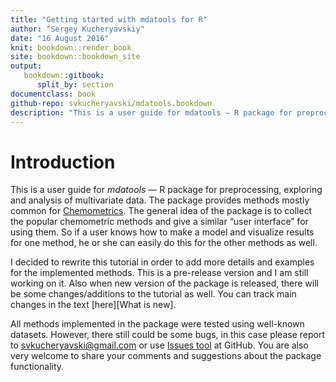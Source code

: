```yaml
---
title: "Getting started with mdatools for R"
author: "Sergey Kucheryavskiy"
date: "16 August 2016"
knit: bookdown::render_book 
site: bookdown::bookdown_site
output: 
   bookdown::gitbook:
      split_by: section
documentclass: book
github-repo: svkucheryavski/mdatools.bookdown
description: "This is a user guide for mdatools — R package for preprocessing, exploring and analysis of multivariate data. The package provides methods mostly common for Chemometrics. The general idea of the package is to collect most of the common chemometric methods and give a similar user interface for using them. So if a user knows how to make a model and visualise results for one method, he or she can easily do this for the others."
---
```


# Introduction {-}

This is a user guide for _mdatools_ — R package for preprocessing, exploring and analysis of multivariate data. The package provides methods mostly common for [Chemometrics](http://en.wikipedia.org/wiki/Chemometrics). The general idea of the package is to collect the popular chemometric methods and give a similar "user interface" for using them. So if a user knows how to make a model and visualize results for one method, he or she can easily do this for the other methods as well.

I decided to rewrite this tutorial in order to add more details and examples for the implemented methods. This is a pre-release version and I am still working on it. Also when new version of the package is released, there will be some changes/additions to the tutorial as well. You can track main changes in the text [here][What is new].

All methods implemented in the package were tested using well-known datasets. However, there still could be some bugs, in this case please report to [svkucheryavski@gmail.com](/mailto:svkucheryavski@gmail.com) or use [Issues tool](https://github.com/svkucheryavski/mdatools/issues) at GitHub. You are also very welcome to share your  comments and suggestions about the package functionality.

